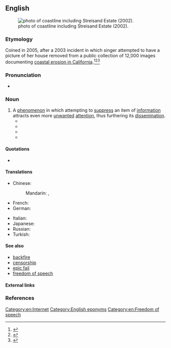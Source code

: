 ==English==
{{was wotd|2012|November|13}}
[[File:Streisand Estate.jpg|thumb|{{w|California Coastal Records Project}} photo of coastline including Streisand Estate (2002).]]

===Etymology===
Coined in 2005, after a 2003 incident in which singer {{w|Barbra Streisand}} attempted to have a picture of her house removed from a public collection of 12,000 images documenting [[w:California Coastal Records Project|coastal erosion in California]].<ref>{{cite news|url=http://www.bbc.co.uk/news/uk-18458567|work=BBC News|title=The Streisand Effect: When censorship backfires|date=June 15, 2012|accessdate=October 29, 2012|publisher=BBC|author=Mario Cacciottolo}}</ref><ref>
{{cite news|url=http://www.techdirt.com/articles/20050105/0132239.shtml|accessdate=October 29, 2012|date=January 5, 2005|title=Since When Is It Illegal To Just Mention A Trademark Online?|author=Mike Masnick|work=techdirt: Legal Issues}}</ref><ref>
{{cite news|url=http://blogs.telegraph.co.uk/technology/miloyiannopoulos/8248311/What_is_The_Streisand_Effect/|work=The Daily Telegraph|title=What is 'The Streisand Effect'?|author=Milo Yiannopoulos|date=January 31, 2009|accessdate=October 29, 2012|publisher=Telegraph Media Group Limited}}
</ref>

===Pronunciation===
* {{a|US}} {{IPA|/ˈstɹaɪ.zænd əˌfɛkt/|lang=en}}

===Noun===
{{en-noun|head=Streisand [[effect]]}}

# A [[phenomenon]] in which attempting to [[suppress]] an item of [[information]] attracts even more [[unwanted]] [[attention]], thus furthering its [[dissemination]].
#* {{quote-book
|year=2009
|author=John W. Dozier, Sue Scheff
|title=Google Bomb: The Untold Story of the $11.3M Verdict That Changed the Way We Use the Internet
|chapter=
|url=
|isbn=0757314155
|publisher=HCI
|page=40
|passage=No matter how effective your rebuttal may seem to be to you, a response will "bump" the problem into greater prominence and relevance in the search engine results, which then turns your headache into a migraine. This is doubly dangerous since "bumping" the negative information potentially introduces the "'''Streisand Effect'''" into the equation, which is something to avoid if at all possible. It is commonly defined as a phenomenon in which an attempt to censor or remove a piece of information on the web backfires, causing greater publicity.
}}
#* {{quote-book
|year=2009
|first=Kyle
|last=Lacy
|title=Twitter Marketing For Dummies|publisher=For Dummies
|chapter=
|url=
|isbn=0470561726
|page=215
|passage=Say you discover that people aren't just talking about you, they're bashing you. Should you step in and try to stop them? Again, the answer is absolutely no! Leave them alone – you'll only make the problems worse and create a '''Streisand Effect''' if you try to hush them up.
}}
#* {{quote-news
|first=Jim
|last=Emerson
|title=Teaching the controversy
|blog=Scanners
|newspaper=[[w:Chicago Sun-Times|Chicago Sun-Times]]
|date=2009-09-11
|url=http://blogs.suntimes.com/scanners/2009/09/when_did_you_stop_raping_and_k.html
|accessdate=2009-10-16
|passage=But that hasn't stopped [[w:Glenn Beck|Beck]]'s lawyers from trying to shut down the site -- resulting in more blowback and another manifestation of the dreaded '''Streisand Effect'''!
}}
#* {{quote-news
|author=K Vaidya Nathan
|date=2010-12-17
|newspaper={{w|The Indian Express}}
|url=http://www.indianexpress.com/news/beware-the-streisand-effect/725720/
|accessdate=2012-10-29
|title=Beware the Streisand effect
|publisher=The Indian Express Limited
|passage=Though, the action of the US government was intended to suppress the leaks, the '''‘Streisand effect’''' made sure that the outcome was exactly the opposite. People all over the world, who hadn’t even heard of the Website, were typing WikiLeaks.org on their keyboards only to find a site-unavailable message, which increased their curiosity. People sympathetic to {{w|WikiLeaks}}, in the meantime, had voluntarily mirrored the website in order to keep it online.
}}

====Quotations====
* {{seemoreCites|lang=en}}

====Translations====
{{trans-top|phenomenon}}
* Chinese:
*: Mandarin: {{t|cmn|史翠珊效應|sc=Hani}}, {{t|cmn|史翠珊效应|tr=Shǐcuìshān xiàoyìng|sc=Hani}}
* French: {{t|fr|effet Streisand|m}}
* German: {{t|de|Streisand-Effekt|m}}
{{trans-mid}}
* Italian: {{t|it|effetto Streisand|m}}
* Japanese: {{t|ja|ストライサンド効果|tr=Sutoraisando kōka|sc=Jpan}}
* Russian: {{t|ru|эффе́кт Стре́йзанд|m|tr=effékt Strɛ́jzand}}
* Turkish: {{t|tr|Streisand etkisi}}
{{trans-bottom}}

====See also====
* [[backfire]]
* [[censorship]]
* [[epic fail]]
* [[freedom of speech]]

====External links====
{{projectlinks
|wikipedia
|source|page2=Streisand v. Adelman, assessment by United States House Committee on the Judiciary
|quote
|news|page4=Category:Streisand effect
|commons|page5=Category:Streisand effect
}}

===References===
<references/>

[[Category:en:Internet]]
[[Category:English eponyms]]
[[Category:en:Freedom of speech]]
